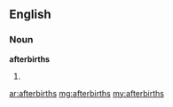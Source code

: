 ==English==
===Noun===
'''afterbirths'''
#{{plural of|[[afterbirth]]}}

[[ar:afterbirths]]
[[mg:afterbirths]]
[[my:afterbirths]]